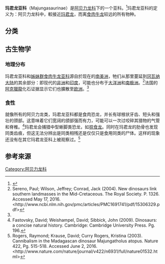 {{Automatic Taxobox
| name = 玛君龙亚科
| fossil_range = [[白堊紀|白堊紀]]晚期<br>{{fossil range|106|66}}
| image = Majungasaurus BW.jpg
| image2 = Rahiolisaurus restoration.png
| image2_caption = [[馬達加斯加|馬達加斯加]]的[[瑪君龍|瑪君龍]]（上）<br>[[印度|印度]]的[[拉休里龍|拉休里龍]]（下）
| authority = Tortosa ''et al.''，2013
| type_species = †[[凹齿玛君龙|凹齿玛君龙]]<br/> ''Majungasaurus crenatissimus''
| type_species_authority = (Depéret, 1896 [原为[[斑龍屬|斑龍屬]]的一种])<br>Lavocat, 1955
| subdivision_ranks = [[屬|屬]]
| subdivision =
*†[[阿克獵龍屬|阿克獵龍屬]] ''Arcovenator''
*?†[[乙鱷龍屬|乙鱷龍屬]] ''Betasuchus''
*†[[小匪龍屬|小匪龍屬]] ''Dahalokely''
*†[[印度龙属|印度龙属]] ''Indosaurus''
*†[[玛君龙属|玛君龙属]] ''Majungasaurus''
*†[[拉休里龍屬|拉休里龍屬]] ''Rahiolisaurus''
*†[[胜王龙属|胜王龙属]] ''Rajasaurus''
*?†[[塔哈斯克龙属|塔哈斯克龙属]] ''Tarascosaurus''

}}
'''玛君龙亚科'''（Majungasaurinae）是[[阿贝力龙科|阿贝力龙科]]下的一个亚科。<ref name="tortosa2013">{{cite journal|last=Tortosa|first=Thierry|author2=Eric Buffetaut|author3=Nicolas Vialle|author4=Yves Dutour|author5=Eric Turini|author6=Gilles Cheylan|title=A new abelisaurid dinosaur from the Late Cretaceous of southern France: Palaeobiogeographical implications|journal=Annales de Paléontologie|year=2013|issue=In press|doi=10.1016/j.annpal.2013.10.003|url=http://www.sciencedirect.com/science/article/pii/S075339691300089X|accessdate=13 December 2013|archive-date=2015-09-24|archive-url=https://web.archive.org/web/20150924175635/http://www.sciencedirect.com/science/article/pii/S075339691300089X|dead-url=no}}</ref>玛君龙亚科的定义为：阿贝力龙科中，較接近[[玛君龙|玛君龙]]，而离[[食肉牛龙|食肉牛龙]]较远的所有物种。

==分类==
{{clade| style=font-size:100%; line-height:100%
|label1=[[阿贝力龙科|阿贝力龙科]] Abelisauridae
|1={{clade
        |1=[[隐面龙|隐面龙]] ''Kryptops''
        |2=[[皱褶龙|皱褶龙]] ''Rugops''
        |3=[[膝龙|膝龙]] ''Genusaurus''
        |4=MCF-PVPH-237 阿贝力龙科
        |5=[[怪踝龙|怪踝龙]] ''Xenotarsosaurus''
        |6=[[塔哈斯克龙|塔哈斯克龙]] ''Tarsacosaurus''
        |7=拉布夏德的阿贝力龙科 La Boucharde abelisaurid
        |label8= 
        |8={{clade
             |label1='''玛君龙亚科 Majungasaurinae'''
             |1={{clade
                  |1=普尔西厄的阿贝力龙科 Pourcieux abelisaurid
                  |2=[[阿克獵龍|阿克獵龍]] ''Arcovenator''
                  |3=[[玛君龙|玛君龙]] ''Majungasaurus''
                  |4=[[印度龙|印度龙]] ''Indosaurus''
                  |5=[[拉休里龍|拉休里龍]] ''Rahiolisaurus''
                  |6=[[胜王龙|胜王龙]] ''Rajasaurus''}}
             |label2=[[短吻龙类|短吻龙类]] Brachyrostra
             |2={{clade
                  |1=[[肌肉龙|肌肉龙]] ''Ilokelesia''
                  |label2= 
                  |2={{clade
                       |1=[[爆诞龙|爆诞龙]] ''Ekrixinatosaurus''
                       |label2= 
                       |2={{clade
                            |1=[[蝎猎龙|蝎猎龙]] ''Skorpiovenator''
                            |label2= 
                            |2={{clade
                                 |label1=[[食肉牛龍亞科|食肉牛龙族]] Carnotaurini
                                 |1={{clade
                                      |1=[[阿贝力龙|阿贝力龙]] ''Abelisaurus''
                                      |2=[[奥卡龙|奥卡龙]] ''Aucasaurus''
                                      |3=[[密林龙|密林龙]] ''Pycnonemosaurus''
                                      |4=[[基爾梅龙|基爾梅龙]] ''Quilmesaurus''
                                      |5=[[食肉牛龙|食肉牛龙]] ''Carnotaurus''}}}}}}}}}}}}}}}}

==古生物学==
===地理分布===
玛君龙亚科和[[姊妹群|姊妹群]][[食肉牛龙亚科|食肉牛龙亚科]]源自於现在的[[南美洲|南美洲]]，牠们从那里蔓延到[[冈瓦纳大陆|冈瓦纳大陆]]的其余部分：即现代的[[非洲|非洲]]和[[印度|印度]]，可能也分布于[[大洋洲|大洋洲]]和[[南极洲|南极洲]]。<ref>Sereno, Paul; Wilson, Jeffrey; Conrad, Jack (2004). New dinosaurs link southern landmasses in the Mid-Cretaceous. The Royal Society. P. 1326. Accessed May 17, 2016. <<nowiki>http://www.ncbi.nlm.nih.gov/pmc/articles/PMC1691741/pdf/15306329.pdf</nowiki>></ref>法国的[[阿克獵龍|阿克獵龍]]化石证据显示它们也擴散至[[欧洲|欧洲]]。<ref name="tortosa2013"/>

===食性===
就像所有的阿贝力龙类，玛君龙亚科都是食肉恐龙，并长有球根状牙齿、短头和强壮的颈部。这意味着它们宽阔的颌部强而有力，可能可以一次过咬碎其猎物的气管和脊椎。<ref>Fastovsky, David; Weishampel, David; Sibbick, John (2009). Dinosaurs: a concise natural history. Cambridge: Cambridge University Press. Pg. 196.</ref>玛君龙会捕猎中型蜥脚类恐龙，如[[掠食龙|掠食龙]]。同时在玛君龙的肋骨也发现同类齿痕，但这无法分辨出是同类相残还是仅仅只是食用同类的尸体。这样的现象还没有在其它玛君龙亚科上被观察过。<ref>Rogers, Raymond; Krause, David; Curry Rogers, Kristina (2003). Cannibalism in the Madagascan dinosaur Majungatholus atopus. Nature 422, Pg. 515-518.  Accessed June 2, 2016. <<nowiki>http://www.nature.com/nature/journal/v422/n6931/full/nature01532.html</nowiki>></ref>

==参考來源==
{{reflist}}

{{獸腳亞目|B.|state=expansed}}
{{Taxonbar|from=Q15304835}}
{{Portalbar|生物學|恐龍}}

[[Category:阿贝力龙科|Category:阿贝力龙科]]